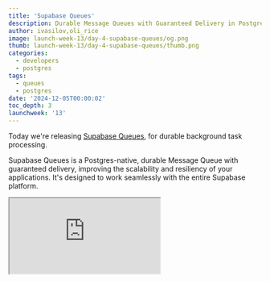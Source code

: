 ```yaml
---
title: 'Supabase Queues'
description: Durable Message Queues with Guaranteed Delivery in Postgres
author: ivasilov,oli_rice
image: launch-week-13/day-4-supabase-queues/og.png
thumb: launch-week-13/day-4-supabase-queues/thumb.png
categories:
  - developers
  - postgres
tags:
  - queues
  - postgres
date: '2024-12-05T00:00:02'
toc_depth: 3
launchweek: '13'
---
```


Today we're releasing [Supabase Queues](/modules/queues), for durable background task processing.

Supabase Queues is a Postgres-native, durable Message Queue with guaranteed delivery, improving the scalability and resiliency of your applications. It's designed to work seamlessly with the entire Supabase platform.

<div className="video-container mb-8">
  <iframe
    className="w-full"
    src="https://www.youtube-nocookie.com/embed/UEwfaElBnZk"
    title="Introducing Supabase Cron"
    allow="accelerometer; autoplay; clipboard-write; encrypted-media; fullscreen; gyroscope; picture-in-picture; web-share"
    allowfullscreen
  />
</div>

<Admonition>

Supabase Queues is built on the [pgmq](https://github.com/tembo-io/pgmq) extension by the team at [Tembo](https://github.com/tembo-io).

It's a Supabase policy to [support existing tools](/docs/guides/getting-started/architecture#support-existing-tools) wherever possible, and the Tembo team have generously licensed their extension with the OSI-compatible [PostgreSQL license](https://github.com/tembo-io/pgmq?tab=PostgreSQL-1-ov-file).

We're very thankful to all the contributors and we look forward to working with the Tembo community.

</Admonition>

## Supabase Queues Features

1. **Postgres Native**: Built on top of the open source `pgmq` database extension, create and manage Queues with any Postgres tooling.
1. **Granular Authorization**: Control client-side consumer access to Queues with API permissions and Row Level Security (RLS) policies.
1. **Guaranteed Message Delivery**: Messages enqueued are guaranteed to be delivered to your consumers.
1. **Exactly Once Message Delivery**: A Message is delivered exactly once to a consumer within a customizable visibility window.
1. **Queue Management and Monitoring**: Create, manage, and monitor Queues and Messages in the Supabase Dashboard.
1. **Message Durability and Archival**: Messages are stored in Postgres and you can choose to archive them for analytical or auditing purposes.

## Do You Need Queues?

A Queue is used to manage and process tasks asynchronously. Typically, you use a Queue for long-running tasks to ensure that your application is robust.

**For example, sending emails:**

Let's say you want to send a welcome email to a user after they register on your website. Instead of sending the email immediately within the registration process - which could slow down the user's experience - you can place the “email task” into a Queue.A separate email service can then process this task, sending the email without affecting the registration flow. Even better: if the email bounces then the task could "reappear" in the Queue to get processed again.

In this scenario, Queues have improved your application's _performance_ and _resilience_. Other cases include:

- **Process tasks asynchronously**: offload time-consuming operations, like sending emails, processing images, and generating embeddings.
- **Communication between services:** decouple your services by passing messages through a central queue.
- **Load Balancing**: Distribute tasks evenly across multiple workers.

## Creating Queues

Queues can be created in the Dashboard or using SQL / database migrations.

<Admonition>
  For this section we'll focus on the Dashboard. You can refer to the
  [documentation](/docs/guides/queues/api) for SQL.
</Admonition>

### Types of Queues

There are several types of queues available:

<Img
  alt="Queue types"
  src={{
    dark: '/images/blog/launch-week-13/day-4-supabase-queues/queue-types.jpg',
    light: '/images/blog/launch-week-13/day-4-supabase-queues/queue-types-light.jpg',
  }}
/>

**Basic Queues**: Simple, reliable queues with core functionality, ideal for most use cases. Messages are stored and processed within Postgres using standard transactional guarantees.

**Unlogged Queues**: Optimized for performance, unlogged queues avoid writing messages to disk, making them faster but less durable in case of a database crash. Suitable for transient or less critical workloads.

**Partitioned Queues** (coming soon): Designed for high throughput and scalability, partitioned queues distribute messages across multiple partitions, enabling parallel processing and more efficient load handling.

### Queues with Postgres Row-Level Security

Supabase Queues are compatible with Postgres Row-Level Security (RLS), providing fine-grained access control to Messages. RLS Policies restrict which users or roles can insert, select, update, or delete messages in specific queues.

## Adding Messages

Once your Queue is configured you can begin adding Messages.

<Img
  alt="Add a message"
  src={{
    dark: '/images/blog/launch-week-13/day-4-supabase-queues/add-message.jpg',
    light: '/images/blog/launch-week-13/day-4-supabase-queues/add-message-light.jpg',
  }}
/>

### Adding Messages from the Dashboard

Let's create a new Basic Queue and add a Message.

<Img
  alt="Create a queue"
  src={{
    dark: '/images/blog/launch-week-13/day-4-supabase-queues/create-a-queue.jpg',
    light: '/images/blog/launch-week-13/day-4-supabase-queues/create-a-queue-light.jpg',
  }}
/>

<Img
  alt="Enqueue a message"
  src={{
    dark: '/images/blog/launch-week-13/day-4-supabase-queues/add-message.jpg',
    light: '/images/blog/launch-week-13/day-4-supabase-queues/add-message-light.jpg',
  }}
/>

<Img
  alt="Message details"
  src={{
    dark: '/images/blog/launch-week-13/day-4-supabase-queues/add-message-modal.jpg',
    light: '/images/blog/launch-week-13/day-4-supabase-queues/add-message-modal-light.jpg',
  }}
/>

### Adding messages from the server

If you're [connecting](/docs/guides/database/connecting-to-postgres) to your Postgres database from a server, you can add messages using SQL from any Postgres client:

```sql
select * from pgmq.send(
  queue_name  => 'foo',
  msg         => '{ "hello": "world" }',
);
```

### Adding messages from the client

We have provided several functions that can be invoked from the [client libraries](/docs#client-libraries) if you need to add messages from a browser or mobile app. For example:

```tsx
import { createClient } from '@supabase/supabase-js'

const url = 'SUPABASE_URL'
const key = 'SUPABASE_ANON_KEY'

const queues = createClient(url, key, {
  db: { schema: 'pgmq_public' },
})

const { data, error } = await queues.rpc('send', {
  queue_name: 'foo',
  msg: '{ "hello": "world" }',
})

console.log('Message: ', data)
```

For security, this feature is [disabled by default](#security-and-permissions). There are several functions defined in the `pgmq_public` schema: `send`, `send_batch`, `read`, `pop`, `archive`, `delete`. You can find more details in the [docs](/docs/guides/queues/api).

## Security and Permissions

By default, Queues are only accessible via SQL and not exposed over the Supabase Data API. You can manage this in the Data API settings by [exposing the pgmq_public schema](/docs/guides/api/using-custom-schemas). If you expose this schema, you must use [Row Level Security](/docs/guides/database/postgres/row-level-security) (RLS) to manage access to your queues.

Beyond RLS, Postgres roles can be granted granular permissions to interact with Queues.

For example, the following permissions allow authenticated users can fully manipulate messages, whereas anonymous users can only add/retrieve messages:

<Img
  alt="Queue permissions"
  src={{
    dark: '/images/blog/launch-week-13/day-4-supabase-queues/permissions.jpg',
    light: '/images/blog/launch-week-13/day-4-supabase-queues/permissions-light.jpg',
  }}
/>

The `postgres` and `service_role` roles receive permissions by default and should remain enabled for server-side operations.

## Monitoring Queues and Messages

You can use the Dashboard to inspect your Messages, including: status, number of retries, and payload. You can also postpone, archive, or delete messages at any time.

From the Queues page, just click on a Queue to inspect it. From there you can click on a message to see more details:

<Img
  alt="Message details"
  src={{
    dark: '/images/blog/launch-week-13/day-4-supabase-queues/message-detail.jpg',
    light: '/images/blog/launch-week-13/day-4-supabase-queues/message-detail-light.jpg',
  }}
/>

### Try Supabase Queues Today

1. Visit the [Integrations page](https://supabase.com/dashboard/project/_/integrations) in your project.
2. Enable the **Queues** Postgres Module.
3. Create your first Queue.

<Img
  alt="Enable queues"
  src={{
    dark: '/images/blog/launch-week-13/day-4-supabase-queues/integrations.jpg',
    light: '/images/blog/launch-week-13/day-4-supabase-queues/integrations-light.jpg',
  }}
/>

## Postgres for Everything

Using Postgres for your Queue system keeps your stack lean and familiar. You can enqueue jobs within the same transaction that modifies related data, preventing inconsistencies and reducing the need for additional coordination. Postgres' robust indexing, JSONB support, and partitioning also enable scalable, high-performance queue management directly in your database.

By eliminating the need for separate infrastructure like RabbitMQ or Kafka, you reduce costs, streamline deployments, and leverage existing Postgres tools for monitoring, backups, and security. Features like Row-Level Security, rich SQL querying, and built-in archiving make Postgres a powerful, unified solution for both data storage and messaging.
